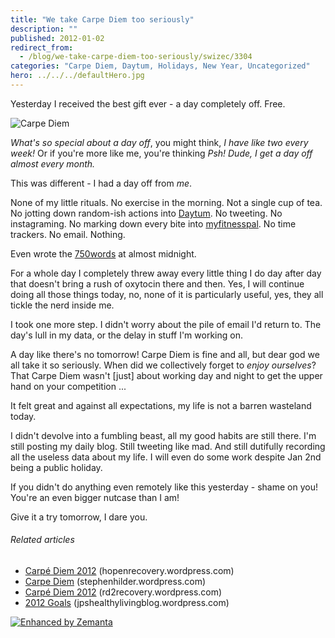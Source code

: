 ```yaml
---
title: "We take Carpe Diem too seriously"
description: ""
published: 2012-01-02
redirect_from:
  - /blog/we-take-carpe-diem-too-seriously/swizec/3304
categories: "Carpe Diem, Daytum, Holidays, New Year, Uncategorized"
hero: ../../../defaultHero.jpg
---
```


Yesterday I received the best gift ever - a day completely off. Free.

![Carpe Diem](https://swizec.com/blog/wp-content/uploads/2012/01/4956218218_903039baa1_m2.jpg "Carpe Diem")

_What's so special about a day off_, you might think, _I have like two every week!_ Or if you're more like me, you're thinking _Psh! Dude, I get a day off almost every month._

This was different - I had a day off from _me_.

None of my little rituals. No exercise in the morning. Not a single cup of tea. No jotting down random-ish actions into [Daytum](http://www.daytum.com/ "Daytum"). No tweeting. No instagraming. No marking down every bite into [myfitnesspal](http://www.myfitnesspal.com/). No time trackers. No email. Nothing.

Even wrote the [750words](http://750words.com/) at almost midnight.

For a whole day I completely threw away every little thing I do day after day that doesn't bring a rush of oxytocin there and then. Yes, I will continue doing all those things today, no, none of it is particularly useful, yes, they all tickle the nerd inside me.

I took one more step. I didn't worry about the pile of email I'd return to. The day's lull in my data, or the delay in stuff I'm working on.

A day like there's no tomorrow! Carpe Diem is fine and all, but dear god we all take it so seriously. When did we collectively forget to _enjoy ourselves_? That Carpe Diem wasn't \[just] about working day and night to get the upper hand on your competition ...

It felt great and against all expectations, my life is not a barren wasteland today.

I didn't devolve into a fumbling beast, all my good habits are still there. I'm still posting my daily blog. Still tweeting like mad. And still dutifully recording all the useless data about my life. I will even do some work despite Jan 2nd being a public holiday.

If you didn't do anything even remotely like this yesterday - shame on you! You're an even bigger nutcase than I am!

Give it a try tomorrow, I dare you.

###### Related articles

- [Carpé Diem 2012](http://hopenrecovery.wordpress.com/2011/12/30/carpe-diem-2012/) (hopenrecovery.wordpress.com)
- [Carpe Diem](http://stephenhilder.wordpress.com/2011/12/30/carpediem/) (stephenhilder.wordpress.com)
- [Carpé Diem 2012](http://rd2recovery.wordpress.com/2011/12/30/carpe-diem-2012/) (rd2recovery.wordpress.com)
- [2012 Goals](http://jpshealthylivingblog.wordpress.com/2011/12/30/2012-goals/) (jpshealthylivingblog.wordpress.com)

[![Enhanced by Zemanta](https://img.zemanta.com/zemified_e.png?x-id=3b8af50e-bc08-48b8-af2f-82f257294ca0)](http://www.zemanta.com/ "Enhanced by Zemanta")
